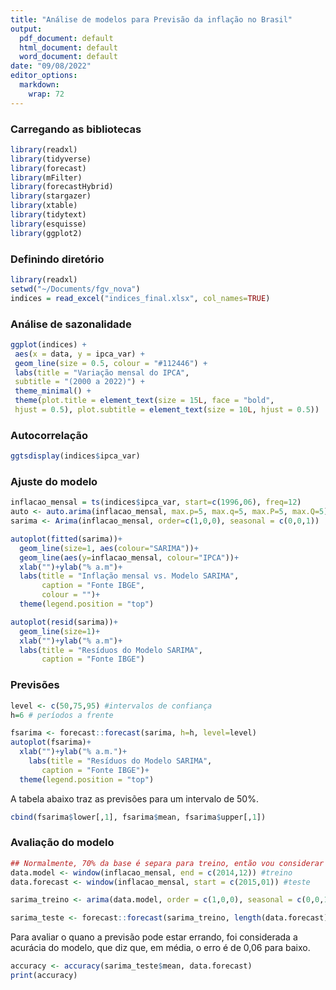 ```yaml
---
title: "Análise de modelos para Previsão da inflação no Brasil"
output:
  pdf_document: default
  html_document: default
  word_document: default
date: "09/08/2022"
editor_options: 
  markdown: 
    wrap: 72
---
```


### Carregando as bibliotecas 
```r
library(readxl)
library(tidyverse)
library(forecast)
library(mFilter)
library(forecastHybrid)
library(stargazer)
library(xtable)
library(tidytext)
library(esquisse)
library(ggplot2)
```

### Definindo diretório
```r
library(readxl)
setwd("~/Documents/fgv_nova")
indices = read_excel("indices_final.xlsx", col_names=TRUE)
```

### Análise de sazonalidade
```r
ggplot(indices) +
 aes(x = data, y = ipca_var) +
 geom_line(size = 0.5, colour = "#112446") +
 labs(title = "Variação mensal do IPCA", 
 subtitle = "(2000 a 2022)") +
 theme_minimal() +
 theme(plot.title = element_text(size = 15L, face = "bold", 
 hjust = 0.5), plot.subtitle = element_text(size = 10L, hjust = 0.5))
```

### Autocorrelação
```r
ggtsdisplay(indices$ipca_var)
```

### Ajuste do modelo
```r
inflacao_mensal = ts(indices$ipca_var, start=c(1996,06), freq=12)
auto <- auto.arima(inflacao_mensal, max.p=5, max.q=5, max.P=5, max.Q=5)
sarima <- Arima(inflacao_mensal, order=c(1,0,0), seasonal = c(0,0,1))
```

```r
autoplot(fitted(sarima))+
  geom_line(size=1, aes(colour="SARIMA"))+
  geom_line(aes(y=inflacao_mensal, colour="IPCA"))+
  xlab("")+ylab("% a.m")+
  labs(title = "Inflação mensal vs. Modelo SARIMA",
       caption = "Fonte IBGE",
       colour = "")+
  theme(legend.position = "top")
```
```r
autoplot(resid(sarima))+
  geom_line(size=1)+
  xlab("")+ylab("% a.m")+
  labs(title = "Resíduos do Modelo SARIMA",
       caption = "Fonte IBGE")
```

### Previsões
```r
level <- c(50,75,95) #intervalos de confiança
h=6 # períodos a frente 

fsarima <- forecast::forecast(sarima, h=h, level=level)
autoplot(fsarima)+
  xlab("")+ylab("% a.m.")+
    labs(title = "Resíduos do Modelo SARIMA",
       caption = "Fonte IBGE")+
  theme(legend.position = "top")

```

A tabela abaixo traz as previsões para um intervalo de 50%.
```r
cbind(fsarima$lower[,1], fsarima$mean, fsarima$upper[,1])
```
### Avaliação do modelo
```r
## Normalmente, 70% da base é separa para treino, então vou considerar que, até 12/2014 será treino e de 01/2014 até 06/2022 será teste.
data.model <- window(inflacao_mensal, end = c(2014,12)) #treino
data.forecast <- window(inflacao_mensal, start = c(2015,01)) #teste
```

```r
sarima_treino <- arima(data.model, order = c(1,0,0), seasonal = c(0,0,1))
```

```r
sarima_teste <- forecast::forecast(sarima_treino, length(data.forecast), level = 95)
```

Para avaliar o quano a previsão pode estar errando, foi considerada a
acurácia do modelo, que diz que, em média, o erro é de 0,06 para baixo.
```r
accuracy <- accuracy(sarima_teste$mean, data.forecast)
print(accuracy)
```

